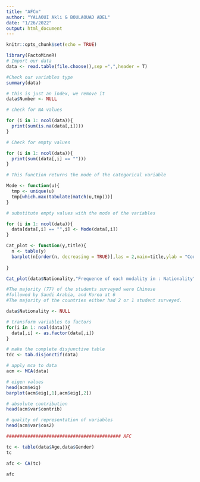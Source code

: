 ```yaml
---
title: "AFCm"
author: "YALAOUI Akli & BOULAOUAD ADEL"
date: "1/26/2022"
output: html_document
---
```


```r
knitr::opts_chunk$set(echo = TRUE)
```


```r
library(FactoMineR)
# Import our data
data <- read.table(file.choose(),sep =",",header = T)
```

```r
#Check our variables type
summary(data)
```

```r

# this is just an index, we remove it
data$Number <- NULL

# check for NA values

for (i in 1: ncol(data)){
  print(sum(is.na(data[,i])))
}
```
```r
# Check for empty values

for (i in 1: ncol(data)){
  print(sum((data[,i] == "")))
}
```
```r
# This function returns the mode of the categorical variable

Mode <- function(u){
  tmp <- unique(u)
  tmp[which.max(tabulate(match(u,tmp)))]
}

# substitute empty values with the mode of the variables

for (i in 1: ncol(data)){
  data[data[,i] == "",i] <- Mode(data[,i])
}
```


```r
Cat_plot <- function(y,title){
  n <- table(y)
  barplot(n[order(n, decreasing = TRUE)],las = 2,main=title,ylab = "Count")
  
}

Cat_plot(data$Nationality,"Frequence of each modality in : Nationality")

#The majority (77) of the students surveyed were Chinese 
#followed by Saudi Arabia, and Korea at 6
#The majority of the countries either had 2 or 1 student surveyed.

data$Nationality <- NULL
```






```r
# transform variables to factors
for(i in 1: ncol(data)){
  data[,i] <- as.factor(data[,i])
}

# make the complete disjunctive table
tdc <- tab.disjonctif(data)

```




```r
# apply mca to data
acm <- MCA(data)
```

```r
# eigen values
head(acm$eig)
barplot(acm$eig[,1],acm$eig[,2])
```
```r
# absolute contribution
head(acm$var$contrib)

```

```r
# quality of representation of variables
head(acm$var$cos2)
```

```r
########################################### AFC

tc <- table(data$Age,data$Gender)
tc
```

```r
afc <- CA(tc)
```

```r
afc
```

